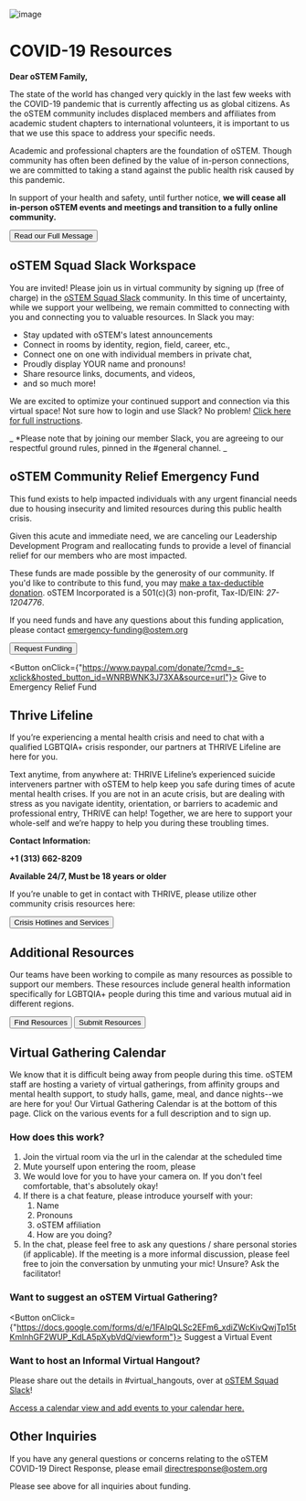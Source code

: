 
![image](images/rainbow.jpeg)

# **COVID-19 Resources**

**Dear oSTEM Family,**
 
The state of the world has changed very quickly in the last few weeks with the COVID-19 pandemic that is currently affecting us as global citizens. As the oSTEM community includes displaced members and affiliates from academic student chapters to international volunteers, it is important to us that we use this space to address your specific needs.
 
Academic and professional chapters are the foundation of oSTEM. Though community has often been defined by the value of in-person connections, we are committed to taking a stand against the public health risk caused by this pandemic.
 
In support of your health and safety, until further notice, **we will cease all in-person oSTEM events and meetings and transition to a fully online community.**

<div className="flex justify-center p-4">
<Button onClick={"https://ostem.org/page/covid-19-response"}>
  Read our Full Message
</Button>
</div>

## **oSTEM Squad Slack Workspace**

You are invited! Please join us in virtual community by signing up (free of charge) in the [oSTEM Squad Slack](https://ostemsquad.slack.com/join/shared_invite/zt-677a2fue-QBzu_S8QktbRkRsdumZcgg#/) community. In this time of uncertainty, while we support your wellbeing, we remain committed to connecting with you and connecting you to valuable resources. In Slack you may:

* Stay updated with oSTEM's latest announcements
* Connect in rooms by identity, region, field, career, etc.,
* Connect one on one with individual members in private chat,
* Proudly display YOUR name and pronouns!
* Share resource links, documents, and videos,
* and so much more!

We are excited to optimize your continued support and connection via this virtual space! Not sure how to login and use Slack? No problem! [Click here for full instructions](https://drive.google.com/file/d/17GcwGWFhI2oAxtfkbMuWRlJqn6PaJscP/edit).

_ *Please note that by joining our member Slack, you are agreeing to our respectful ground rules, pinned in the #general channel. _

## **oSTEM Community Relief Emergency Fund**
 
This fund exists to help impacted individuals with any urgent financial needs due to housing insecurity and limited resources during this public health crisis. 

Given this acute and immediate need, we are canceling our Leadership Development Program and reallocating funds to provide a level of financial relief for our members who are most impacted.
 
These funds are made possible by the generosity of our community. If you'd like to contribute to this fund, you may [make a tax-deductible donation](https://www.paypal.com/donate/?cmd=_s-xclick&hosted_button_id=WNRBWNK3J73XA&source=url). oSTEM Incorporated is a 501(c)(3) non-profit, Tax-ID/EIN: *27-1204776*. 
 
If you need funds and have any questions about this funding application, please contact emergency-funding@ostem.org

<div className="flex justify-evenly p-4">
<Button onClick={"https://docs.google.com/forms/d/e/1FAIpQLScZSc6AC9pQeBtN9OOKJ6H_4G9D6oQoqUCp3JU7NvbsqbKjdw/viewform"}>
  Request Funding
</Button>

<Button onClick={"https://www.paypal.com/donate/?cmd=_s-xclick&hosted_button_id=WNRBWNK3J73XA&source=url"}>
  Give to Emergency Relief Fund
</Button>
</div>

## **Thrive Lifeline**

If you’re experiencing a mental health crisis and need to chat with a qualified LGBTQIA+ crisis responder, our partners at THRIVE Lifeline are here for you.
 
Text anytime, from anywhere at:
THRIVE Lifeline’s experienced suicide interveners partner with oSTEM to help keep you safe during times of acute mental health crises. If you are not in an acute crisis, but are dealing with stress as you navigate identity, orientation, or barriers to academic and professional entry, THRIVE can help! Together, we are here to support your whole-self and we’re happy to help you during these troubling times.
 
**Contact Information:**
 
**+1 (313) 662-8209**
 
**Available 24/7, Must be 18 years or older**
 
If you’re unable to get in contact with THRIVE, please utilize other community crisis resources here:

<div className="flex justify-center p-4">
<Button onClick={"https://ostem.org/page/crisis-hotlines"}> 
    Crisis Hotlines and Services
</Button>
</div>

## **Additional Resources**

Our teams have been working to compile as many resources as possible to support our members. These resources include general health information specifically for LGBTQIA+ people during this time and various mutual aid in different regions.

<div className="flex justify-evenly p-4">
<Button onClick={"https://docs.google.com/document/d/1ZGNXmPa9dS22ZVSdW3nuJv5MVGO-hSnKo_dV0X_1-Ac/edit"}>
    Find Resources
</Button>
<Button onClick={"https://docs.google.com/forms/d/e/1FAIpQLSeYhs3IYWYTGI12UAthXQlm8WP3XTMQNiP9E5wiXE-jwwKung/viewform"}>
    Submit Resources
</Button>
</div>

## **Virtual Gathering Calendar**

We know that it is difficult being away from people during this time. oSTEM staff are hosting a variety of virtual gatherings, from affinity groups and mental health support, to study halls, game, meal, and dance nights--we are here for you! Our Virtual Gathering Calendar is at the bottom of this page. Click on the various events for a full description and to sign up.

### **How does this work?**

1. Join the virtual room via the url in the calendar at the scheduled time
2. Mute yourself upon entering the room, please
3. We would love for you to have your camera on. If you don't feel comfortable, that's absolutely okay!
4. If there is a chat feature, please introduce yourself with your:
    1. Name
    2. Pronouns
    3. oSTEM affiliation
    4. How are you doing?
5. In the chat, please feel free to ask any questions / share personal stories (if applicable). If the meeting is a more informal discussion, please feel free to join the conversation by unmuting your mic! Unsure? Ask the facilitator!

<div className="flex flex-col items-center gap-2 p-8">

  ### Want to suggest an oSTEM Virtual Gathering? 

<Button onClick={"https://docs.google.com/forms/d/e/1FAIpQLSc2EFm6_xdiZWcKivQwjTp15tKmlnhGF2WUP_KdLA5pXybVdQ/viewform"}>
    Suggest a Virtual Event
</Button>
</div>

### Want to host an Informal Virtual Hangout?
Please share out the details in #virtual_hangouts, over at [oSTEM Squad Slack](https://ostemsquad.slack.com/join/shared_invite/zt-677a2fue-QBzu_S8QktbRkRsdumZcgg#/)!

[Access a calendar view and add events to your calendar here.](https://ostem.org/events/calendar)

## **Other Inquiries**

If you have any general questions or concerns relating to the oSTEM COVID-19 Direct Response, please email directresponse@ostem.org

Please see above for all inquiries about funding.